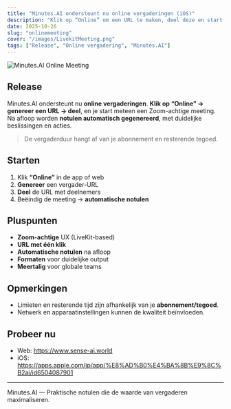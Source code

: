 ```yaml
---
title: "Minutes.AI ondersteunt nu online vergaderingen (iOS)"
description: "Klik op “Online” om een URL te maken, deel deze en start direct een Zoom-achtige meeting. Aan het einde worden notulen automatisch netjes gegenereerd."
date: 2025-10-26
slug: "onlinemeeting"
cover: "/images/LivekitMeeting.png"
tags: ["Release", "Online vergadering", "Minutes.AI"]
---
```


![Minutes.AI Online Meeting](/images/LivekitMeeting.png)

## Release
Minutes.AI ondersteunt nu **online vergaderingen**. **Klik op “Online” → genereer een URL → deel**, en je start meteen een Zoom-achtige meeting. Na afloop worden **notulen automatisch gegenereerd**, met duidelijke beslissingen en acties.

> De vergaderduur hangt af van je abonnement en resterende tegoed.

## Starten
1. Klik **“Online”** in de app of web  
2. **Genereer** een vergader-URL  
3. **Deel** de URL met deelnemers  
4. Beëindig de meeting → **automatische notulen**

## Pluspunten
- **Zoom-achtige** UX (LiveKit-based)
- **URL met één klik**
- **Automatische notulen** na afloop
- **Formaten** voor duidelijke output
- **Meertalig** voor globale teams

## Opmerkingen
- Limieten en resterende tijd zijn afhankelijk van je **abonnement/tegoed**.  
- Netwerk en apparaatinstellingen kunnen de kwaliteit beïnvloeden.

## Probeer nu
- Web: https://www.sense-ai.world  
- iOS: https://apps.apple.com/jp/app/%E8%AD%B0%E4%BA%8B%E9%8C%B2ai/id6504087901

---
Minutes.AI — Praktische notulen die de waarde van vergaderen maximaliseren.
